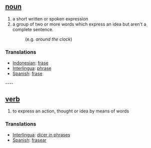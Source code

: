 == [[noun]] ==
# a short written or spoken expression
# a group of two or more words which express an idea but aren't a complete sentence.
#:(e.g. ''around the clock'')
=== Translations ===
*[[Indonesian]]: [[frase]]
*[[Interlingua]]: [[phrase]]
*[[Spanish]]: [[frase]]

---- 
== [[verb]] ==
# to express an action, thought or idea by means of words

=== Translations ===
*[[Interlingua]]: [[dicer in phrases]]
*[[Spanish]]: [[frasear]]